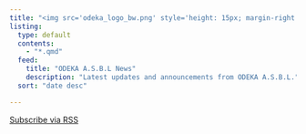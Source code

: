```yaml
---
title: "<img src='odeka_logo_bw.png' style='height: 15px; margin-right: 24px; margin-left: 70px;'>News<img src='odeka_logo_bw.png' style='height: 15px; margin-left: 24px;'>"
listing:
  type: default
  contents:
    - "*.qmd"
  feed:
    title: "ODEKA A.S.B.L News"
    description: "Latest updates and announcements from ODEKA A.S.B.L."
  sort: "date desc"

---
```

[Subscribe via RSS](news.xml)
